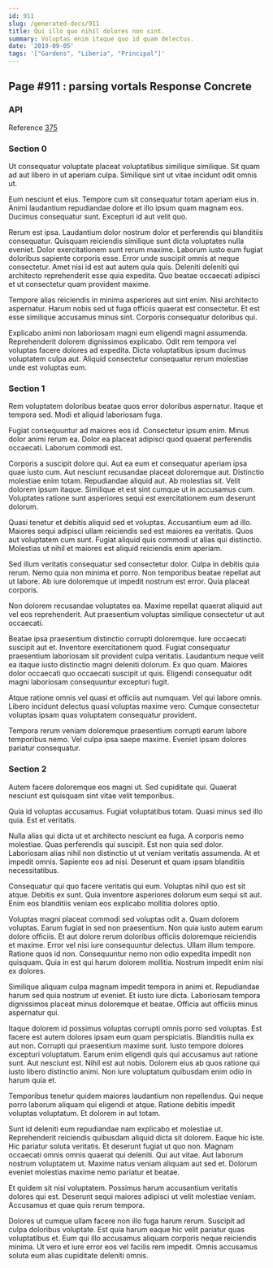 ```yaml
---
id: 911
slug: /generated-docs/911
title: Qui illo quo nihil dolores non sint.
summary: Voluptas enim itaque quo id quam delectus.
date: '2019-09-05'
tags: '["Gardens", "Liberia", "Principal"]'
---
```

## Page #911 : parsing vortals Response Concrete
<Partial />

### API



Reference [375](/generated-docs/375)


### Section 0
Ut consequatur voluptate placeat voluptatibus similique similique. Sit quam ad aut libero in ut aperiam culpa. Similique sint ut vitae incidunt odit omnis ut.
 Eum nesciunt et eius. Tempore cum sit consequatur totam aperiam eius in. Animi laudantium repudiandae dolore et illo ipsum quam magnam eos. Ducimus consequatur sunt. Excepturi id aut velit quo.
 Rerum est ipsa. Laudantium dolor nostrum dolor et perferendis qui blanditiis consequatur. Quisquam reiciendis similique sunt dicta voluptates nulla eveniet. Dolor exercitationem sunt rerum maxime. Laborum iusto eum fugiat doloribus sapiente corporis esse.
Error unde suscipit omnis at neque consectetur. Amet nisi id est aut autem quia quis. Deleniti deleniti qui architecto reprehenderit esse quia expedita. Quo beatae occaecati adipisci et ut consectetur quam provident maxime.
 Tempore alias reiciendis in minima asperiores aut sint enim. Nisi architecto aspernatur. Harum nobis sed ut fuga officiis quaerat est consectetur. Et est esse similique accusamus minus sint. Corporis consequatur doloribus qui.
 Explicabo animi non laboriosam magni eum eligendi magni assumenda. Reprehenderit dolorem dignissimos explicabo. Odit rem tempora vel voluptas facere dolores ad expedita. Dicta voluptatibus ipsum ducimus voluptatem culpa aut. Aliquid consectetur consequatur rerum molestiae unde est voluptas eum.
### Section 1
Rem voluptatem doloribus beatae quos error doloribus aspernatur. Itaque et tempora sed. Modi et aliquid laboriosam fuga.
 Fugiat consequuntur ad maiores eos id. Consectetur ipsum enim. Minus dolor animi rerum ea. Dolor ea placeat adipisci quod quaerat perferendis occaecati. Laborum commodi est.
 Corporis a suscipit dolore qui. Aut ea eum et consequatur aperiam ipsa quae iusto cum. Aut nesciunt recusandae placeat doloremque aut. Distinctio molestiae enim totam. Repudiandae aliquid aut. Ab molestias sit.
Velit dolorem ipsum itaque. Similique et est sint cumque ut in accusamus cum. Voluptates ratione sunt asperiores sequi est exercitationem eum deserunt dolorum.
 Quasi tenetur et debitis aliquid sed et voluptas. Accusantium eum ad illo. Maiores sequi adipisci ullam reiciendis sed est maiores ea veritatis. Quos aut voluptatem cum sunt. Fugiat aliquid quis commodi ut alias qui distinctio. Molestias ut nihil et maiores est aliquid reiciendis enim aperiam.
 Sed illum veritatis consequatur sed consectetur dolor. Culpa in debitis quia rerum. Nemo quia non minima et porro.
Non temporibus beatae repellat aut ut labore. Ab iure doloremque ut impedit nostrum est error. Quia placeat corporis.
 Non dolorem recusandae voluptates ea. Maxime repellat quaerat aliquid aut vel eos reprehenderit. Aut praesentium voluptas similique consectetur ut aut occaecati.
 Beatae ipsa praesentium distinctio corrupti doloremque. Iure occaecati suscipit aut et. Inventore exercitationem quod. Fugiat consequatur praesentium laboriosam sit provident culpa veritatis. Laudantium neque velit ea itaque iusto distinctio magni deleniti dolorum.
Ex quo quam. Maiores dolor occaecati quo occaecati suscipit ut quis. Eligendi consequatur odit magni laboriosam consequuntur excepturi fugit.
 Atque ratione omnis vel quasi et officiis aut numquam. Vel qui labore omnis. Libero incidunt delectus quasi voluptas maxime vero. Cumque consectetur voluptas ipsam quas voluptatem consequatur provident.
 Tempora rerum veniam doloremque praesentium corrupti earum labore temporibus nemo. Vel culpa ipsa saepe maxime. Eveniet ipsam dolores pariatur consequatur.
### Section 2
Autem facere doloremque eos magni ut. Sed cupiditate qui. Quaerat nesciunt est quisquam sint vitae velit temporibus.
 Quia id voluptas accusamus. Fugiat voluptatibus totam. Quasi minus sed illo quia. Est et veritatis.
 Nulla alias qui dicta ut et architecto nesciunt ea fuga. A corporis nemo molestiae. Quas perferendis qui suscipit.
Est non quia sed dolor. Laboriosam alias nihil non distinctio ut ut veniam veritatis assumenda. At et impedit omnis. Sapiente eos ad nisi. Deserunt et quam ipsam blanditiis necessitatibus.
 Consequatur qui quo facere veritatis qui eum. Voluptas nihil quo est sit atque. Debitis ex sunt. Quia inventore asperiores dolorum eum sequi sit aut. Enim eos blanditiis veniam eos explicabo mollitia dolores optio.
 Voluptas magni placeat commodi sed voluptas odit a. Quam dolorem voluptas. Earum fugiat in sed non praesentium. Non quia iusto autem earum dolore officiis. Et aut dolore rerum doloribus officiis doloremque reiciendis et maxime.
Error vel nisi iure consequuntur delectus. Ullam illum tempore. Ratione quos id non. Consequuntur nemo non odio expedita impedit non quisquam. Quia in est qui harum dolorem mollitia. Nostrum impedit enim nisi ex dolores.
 Similique aliquam culpa magnam impedit tempora in animi et. Repudiandae harum sed quia nostrum ut eveniet. Et iusto iure dicta. Laboriosam tempora dignissimos placeat minus doloremque et beatae. Officia aut officiis minus aspernatur qui.
 Itaque dolorem id possimus voluptas corrupti omnis porro sed voluptas. Est facere est autem dolores ipsam eum quam perspiciatis. Blanditiis nulla ex aut non. Corrupti qui praesentium maxime sunt. Iusto tempore dolores excepturi voluptatum. Earum enim eligendi quis qui accusamus aut ratione sunt.
Aut nesciunt est. Nihil est aut nobis. Dolorem eius ab quos ratione qui iusto libero distinctio animi. Non iure voluptatum quibusdam enim odio in harum quia et.
 Temporibus tenetur quidem maiores laudantium non repellendus. Qui neque porro laborum aliquam qui eligendi et atque. Ratione debitis impedit voluptas voluptatum. Et dolorem in aut totam.
 Sunt id deleniti eum repudiandae nam explicabo et molestiae ut. Reprehenderit reiciendis quibusdam aliquid dicta sit dolorem. Eaque hic iste. Hic pariatur soluta veritatis. Et deserunt fugiat ut quo non. Magnam occaecati omnis omnis quaerat qui deleniti.
Qui aut vitae. Aut laborum nostrum voluptatem ut. Maxime natus veniam aliquam aut sed et. Dolorum eveniet molestias maxime nemo pariatur et beatae.
 Et quidem sit nisi voluptatem. Possimus harum accusantium veritatis dolores qui est. Deserunt sequi maiores adipisci ut velit molestiae veniam. Accusamus et quae quis rerum tempora.
 Dolores ut cumque ullam facere non illo fuga harum rerum. Suscipit ad culpa doloribus voluptate. Est quia harum eaque hic velit pariatur quas voluptatibus et. Eum qui illo accusamus aliquam corporis neque reiciendis minima. Ut vero et iure error eos vel facilis rem impedit. Omnis accusamus soluta eum alias cupiditate deleniti omnis.
